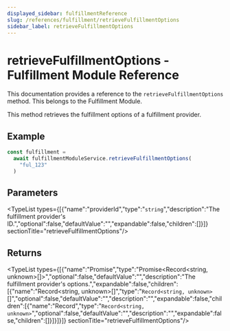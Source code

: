 ```yaml
---
displayed_sidebar: fulfillmentReference
slug: /references/fulfillment/retrieveFulfillmentOptions
sidebar_label: retrieveFulfillmentOptions
---
```



# retrieveFulfillmentOptions - Fulfillment Module Reference

This documentation provides a reference to the `retrieveFulfillmentOptions` method. This belongs to the Fulfillment Module.

This method retrieves the fulfillment options of a fulfillment provider.

## Example

```ts
const fulfillment =
  await fulfillmentModuleService.retrieveFulfillmentOptions(
    "ful_123"
  )
```

## Parameters

<TypeList types={[{"name":"providerId","type":"`string`","description":"The fulfillment provider's ID.","optional":false,"defaultValue":"","expandable":false,"children":[]}]}  sectionTitle="retrieveFulfillmentOptions"/>

## Returns

<TypeList types={[{"name":"Promise","type":"Promise&#60;Record&#60;string, unknown&#62;[]&#62;","optional":false,"defaultValue":"","description":"The fulfillment provider's options.","expandable":false,"children":[{"name":"Record&#60;string, unknown&#62;[]","type":"`Record<string, unknown>`[]","optional":false,"defaultValue":"","description":"","expandable":false,"children":[{"name":"Record","type":"`Record<string, unknown>`","optional":false,"defaultValue":"","description":"","expandable":false,"children":[]}]}]}]}  sectionTitle="retrieveFulfillmentOptions"/>
